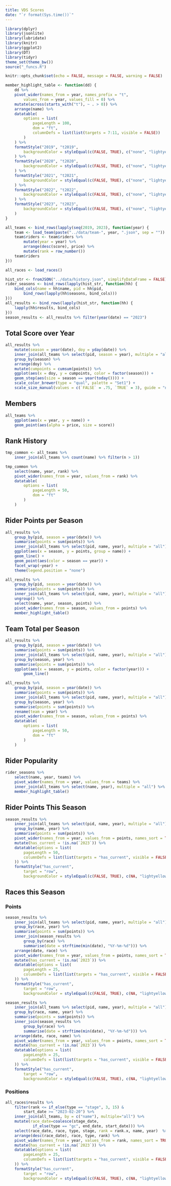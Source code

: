 ```yaml
---
title: VDS Scores
date: "`r format(Sys.time())`"
---
```


```r
library(dplyr)
library(jsonlite)
library(lubridate)
library(knitr)
library(ggplot2)
library(DT)
library(tidyr)
theme_set(theme_bw())
source("_funcs.R")

knitr::opts_chunk$set(echo = FALSE, message = FALSE, warning = FALSE)

member_highlight_table <- function(dd) {
    dd %>%
    pivot_wider(names_from = year, names_prefix = "t",
        values_from = year, values_fill = 0) %>%
    mutate(across(starts_with("t"), ~ . > 0)) %>%
    arrange(name) %>%
    datatable(
        options = list(
            pageLength = 100,
            dom = "ft",
            columnDefs = list(list(targets = 7:11, visible = FALSE))
        )
    ) %>%
    formatStyle("2019", "t2019",
        backgroundColor = styleEqual(c(FALSE, TRUE), c("none", "lightyellow"))
    ) %>%
    formatStyle("2020", "t2020",
        backgroundColor = styleEqual(c(FALSE, TRUE), c("none", "lightyellow"))
    ) %>%
    formatStyle("2021", "t2021",
        backgroundColor = styleEqual(c(FALSE, TRUE), c("none", "lightyellow"))
    ) %>%
    formatStyle("2022", "t2022",
        backgroundColor = styleEqual(c(FALSE, TRUE), c("none", "lightyellow"))
    ) %>%
    formatStyle("2023", "t2023",
        backgroundColor = styleEqual(c(FALSE, TRUE), c("none", "lightyellow"))
    )
}
```

```r
all_teams <- bind_rows(lapply(seq(2019, 2023), function(year) {
    team <- load_team(paste("../data/team-", year, ".json", sep = ""))
    team$riders <- team$riders %>%
        mutate(year = year) %>%
        arrange(desc(score), price) %>%
        mutate(rank = row_number())
    team$riders
}))

all_races <- load_races()

hist_str <- fromJSON("../data/history.json", simplifyDataFrame = FALSE)
rider_seasons <- bind_rows(lapply(hist_str, function(hh) {
    bind_cols(name = hh$name, pid = hh$pid, 
        bind_rows(lapply(hh$seasons, bind_cols)))
}))
all_results <- bind_rows(lapply(hist_str, function(hh) {
    lapply(hh$results, bind_cols)
}))
season_results <- all_results %>% filter(year(date) == "2023")
```

## Total Score over Year

```r
all_results %>%
    mutate(season = year(date), doy = yday(date)) %>%
    inner_join(all_teams %>% select(pid, season = year), multiple = "all") %>%
    group_by(season) %>%
    arrange(doy) %>%
    mutate(cumpoints = cumsum(points)) %>%
    ggplot(aes(x = doy, y = cumpoints, color = factor(season))) +
    geom_step(aes(size = season == year(today()))) +
    scale_color_brewer(type = "qual", palette = "Set1") +
    scale_size_manual(values = c(`FALSE` = .75, `TRUE` = 3), guide = "none")
```

## Members

```r
all_teams %>%
    ggplot(aes(x = year, y = name)) +
    geom_point(aes(alpha = price, size = score))
```

## Rank History

```r
tmp_common <- all_teams %>%
    inner_join(all_teams %>% count(name) %>% filter(n > 1))

tmp_common %>%
    select(name, year, rank) %>%
    pivot_wider(names_from = year, values_from = rank) %>%
    datatable(
        options = list(
            pageLength = 50,
            dom = "ft"
        )
    )
```

## Rider Points per Season

```r
all_results %>%
    group_by(pid, season = year(date)) %>%
    summarise(points = sum(points)) %>%
    inner_join(all_teams %>% select(pid, name, year), multiple = "all") %>%
    ggplot(aes(x = season, y = points, group = name)) +
    geom_line() +
    geom_point(aes(color = season == year)) +
    facet_wrap(~year) +
    theme(legend.position = "none")
```

```r
all_results %>%
    group_by(pid, season = year(date)) %>%
    summarise(points = sum(points)) %>%
    inner_join(all_teams %>% select(pid, name, year), multiple = "all") %>%
    ungroup() %>%
    select(name, year, season, points) %>%
    pivot_wider(names_from = season, values_from = points) %>%
    member_highlight_table()
```

## Team Total per Season

```r
all_results %>%
    group_by(pid, season = year(date)) %>%
    summarise(points = sum(points)) %>%
    inner_join(all_teams %>% select(pid, name, year), multiple = "all") %>%
    group_by(season, year) %>%
    summarise(points = sum(points)) %>%
    ggplot(aes(x = season, y = points, color = factor(year))) +
        geom_line()
```

```r
all_results %>%
    group_by(pid, season = year(date)) %>%
    summarise(points = sum(points)) %>%
    inner_join(all_teams %>% select(pid, name, year), multiple = "all") %>%
    group_by(season, year) %>%
    summarise(points = sum(points)) %>%
    rename(team = year) %>%
    pivot_wider(names_from = season, values_from = points) %>%
    datatable(
        options = list(
            pageLength = 50,
            dom = "ft"
        )
    )
```

## Rider Popularity

```r
rider_seasons %>%
    select(name, year, teams) %>%
    pivot_wider(names_from = year, values_from = teams) %>%
    inner_join(all_teams %>% select(name, year), multiple = "all") %>%
    member_highlight_table()
```

## Rider Points This Season

```r
season_results %>%
    inner_join(all_teams %>% select(pid, name, year), multiple = "all") %>%
    group_by(name, year) %>%
    summarise(points = sum(points)) %>%
    pivot_wider(names_from = year, values_from = points, names_sort = TRUE) %>%
    mutate(has_current = !is.na(`2023`)) %>%
    datatable(options = list(
        pageLength = 50,
        columnDefs = list(list(targets = "has_current", visible = FALSE))
    )) %>%
    formatStyle("has_current",
        target = "row",
        backgroundColor = styleEqual(c(FALSE, TRUE), c(NA, "lightyellow")))

```

## Races this Season

### Points

```r
season_results %>%
    inner_join(all_teams %>% select(pid, name, year), multiple = "all") %>%
    group_by(race, year) %>%
    summarise(points = sum(points)) %>%
    inner_join(season_results %>%
        group_by(race) %>%
        summarise(date = strftime(min(date), "%Y-%m-%d"))) %>%
    arrange(date, race) %>%
    pivot_wider(names_from = year, values_from = points, names_sort = TRUE) %>%
    mutate(has_current = !is.na(`2023`)) %>%
    datatable(options = list(
        pageLength = 25,
        columnDefs = list(list(targets = "has_current", visible = FALSE))
    )) %>%
    formatStyle("has_current",
        target = "row",
        backgroundColor = styleEqual(c(FALSE, TRUE), c(NA, "lightyellow")))

```

```r
season_results %>%
    inner_join(all_teams %>% select(pid, name, year), multiple = "all") %>%
    group_by(race, name, year) %>%
    summarise(points = sum(points)) %>%
    inner_join(season_results %>%
        group_by(race) %>%
        summarise(date = strftime(min(date), "%Y-%m-%d"))) %>%
    arrange(date, race, name) %>%
    pivot_wider(names_from = year, values_from = points, names_sort = TRUE) %>%
    mutate(has_current = !is.na(`2023`)) %>%
    datatable(options = list(
        pageLength = 25,
        columnDefs = list(list(targets = "has_current", visible = FALSE))
    )) %>%
    formatStyle("has_current",
        target = "row",
        backgroundColor = styleEqual(c(FALSE, TRUE), c(NA, "lightyellow")))

```

### Positions

```r
all_races$results %>%
    filter(rank <= if_else(type == "stage", 3, 15) &
        start_date >= "2023-02-20") %>%
    inner_join(all_teams, by = c("name"), multiple="all") %>%
    mutate(race_date=coalesce(stage_date,
            if_else(type == "gc", end_date, start_date))) %>%
    select(race_date, race, type, stage, rank = rank.x, name, year)  %>%
    arrange(desc(race_date), race, type, rank) %>%
    pivot_wider(names_from = year, values_from = rank, names_sort = TRUE) %>%
    mutate(has_current = !is.na(`2023`)) %>%
    datatable(options = list(
        pageLength = 25,
        columnDefs = list(list(targets = "has_current", visible = FALSE))
    )) %>%
    formatStyle("has_current",
        target = "row",
        backgroundColor = styleEqual(c(FALSE, TRUE), c(NA, "lightyellow")))
```